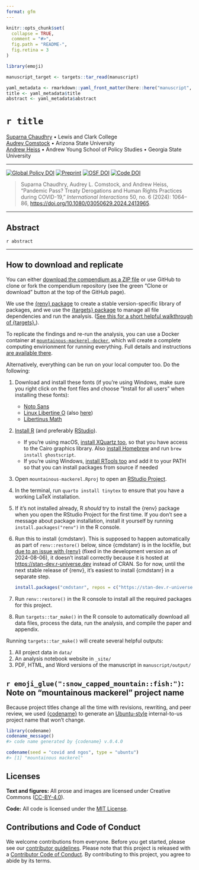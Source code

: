 ```yaml
---
format: gfm
---
```


<!-- README.md is generated from README.qmd. Please edit that file -->

```r
knitr::opts_chunk$set(
  collapse = TRUE,
  comment = "#>",
  fig.path = "README-",
  fig.retina = 3
)

library(emoji)

manuscript_target <- targets::tar_read(manuscript)

yaml_metadata <- rmarkdown::yaml_front_matter(here::here("manuscript", "manuscript.qmd"))
title <- yaml_metadata$title
abstract <- yaml_metadata$abstract
```

# `r title`

[Suparna Chaudhry](https://www.suparnachaudhry.com/) • Lewis and Clark College  
[Audrey Comstock](https://audreylcomstock.weebly.com/) • Arizona State University  
[Andrew Heiss](https://www.andrewheiss.com/) • Andrew Young School of Policy Studies • Georgia State University

---

<!-- badges: start -->
[![Global Policy DOI](https://img.shields.io/badge/International%20Interactions%20DOI-10.1080%2F03050629.2024.2413965-brightgreen)](https://doi.org/10.1080/03050629.2024.2413965) [![Preprint](https://img.shields.io/badge/Preprint-10.31235%2Fosf.io%2Fy8ked-blue)](https://doi.org/10.31235/osf.io/y8ked) [![OSF DOI](https://img.shields.io/badge/OSF-10.17605%2FOSF.IO%2FAQVNK-blue)](https://doi.org/10.17605/OSF.IO/AQVNK) [![Code DOI](https://zenodo.org/badge/DOI/10.5281/zenodo.12817616.svg)](https://doi.org/10.5281/zenodo.12817616)
<!-- badges: end -->

> Suparna Chaudhry, Audrey L. Comstock, and Andrew Heiss, “Pandemic Pass? Treaty Derogations and Human Rights Practices during COVID-19,” *International Interactions* 50, no. 6 (2024): 1064–86, <https://doi.org/10.1080/03050629.2024.2413965>.

---

## Abstract

`r abstract`

---

## How to download and replicate

You can either [download the compendium as a ZIP file](/archive/main.zip) or use GitHub to clone or fork the compendium repository (see the green "Clone or download" button at the top of the GitHub page).

We use the [{renv} package](https://rstudio.github.io/renv/articles/renv.html) to create a stable version-specific library of packages, and we use the [{targets} package](https://docs.ropensci.org/targets/) to manage all file dependencies and run the analysis. ([See this for a short helpful walkthrough of {targets}.](https://books.ropensci.org/targets/walkthrough.html)).

To replicate the findings and re-run the analysis, you can use a Docker container at [`mountainous-mackerel-docker`](https://github.com/andrewheiss/mountainous-mackerel-docker), which will create a complete computing envirionment for running everything. Full details and instructions [are available there](https://github.com/andrewheiss/mountainous-mackerel-docker).

Alternatively, everything can be run on your local computer too. Do the following:

1. Download and install these fonts (if you’re using Windows, make sure you right click on the font files and choose “Install for all users” when installing these fonts):
    - [Noto Sans](https://fonts.google.com/specimen/Noto+Sans)
    - [Linux Libertine O](https://www.cufonfonts.com/font/linux-libertine-o) (also [here](https://sourceforge.net/projects/linuxlibertine/))
    - [Libertinus Math](https://github.com/alerque/libertinus)

2. [Install R](https://cloud.r-project.org/) (and preferably [RStudio](https://www.rstudio.com/products/rstudio/download/#download)).
    - If you're using macOS, [install XQuartz too](https://www.xquartz.org/), so that you have access to the Cairo graphics library. Also [install Homebrew](https://brew.sh/) and run `brew install ghostscript`.
    - If you’re using Windows, [install RTools too](https://cran.r-project.org/bin/windows/Rtools/) and add it to your PATH so that you can install packages from source if needed

3. Open `mountainous-mackerel.Rproj` to open an [RStudio Project](https://r4ds.had.co.nz/workflow-projects.html).

4. In the terminal, run `quarto install tinytex` to ensure that you have a working LaTeX installation.

5. If it's not installed already, R *should* try to install the {renv} package when you open the RStudio Project for the first time. If you don't see a message about package installation, install it yourself by running `install.packages("renv")` in the R console.

6. Run this to install {cmdstanr}. This is supposed to happen automatically as part of `renv::restore()` below, since {cmdstanr} is in the lockfile, but [due to an issue with {renv}](https://github.com/rstudio/renv/issues/1961) (fixed in the development version as of 2024-08-06), it doesn't install correctly because it is hosted at <https://stan-dev.r-universe.dev> instead of CRAN. So for now, until the next stable release of {renv}, it's easiest to install {cmdstanr} in a separate step.

   ```r
   install.packages("cmdstanr", repos = c("https://stan-dev.r-universe.dev", "https://packagemanager.posit.co/cran/latest"))
   ```

7. Run `renv::restore()` in the R console to install all the required packages for this project.

8. Run `targets::tar_make()` in the R console to automatically download all data files, process the data, run the analysis, and compile the paper and appendix.

Running `targets::tar_make()` will create several helpful outputs:

1. All project data in `data/`
2. An analysis notebook website in `_site/`
3. PDF, HTML, and Word versions of the manuscript in `manuscript/output/`


## `r emoji_glue(":snow_capped_mountain::fish:")`: Note on "mountainous mackerel" project name

Because project titles change all the time with revisions, rewriting, and peer review, we used [{codename}](http://svmiller.com/codename/) to generate an [Ubuntu-style](https://wiki.ubuntu.com/DevelopmentCodeNames) internal-to-us project name that won't change.

```r
library(codename)
codename_message()
#> code name generated by {codename} v.0.4.0

codename(seed = "covid and ngos", type = "ubuntu")
#> [1] "mountainous mackerel"
```


## Licenses

**Text and figures:** All prose and images are licensed under Creative Commons ([CC-BY-4.0](http://creativecommons.org/licenses/by/4.0/)).

**Code:** All code is licensed under the [MIT License](LICENSE.md).


## Contributions and Code of Conduct

We welcome contributions from everyone. Before you get started, please see our [contributor guidelines](CONTRIBUTING.md). Please note that this project is released with a [Contributor Code of Conduct](https://contributor-covenant.org/version/2/0/CODE_OF_CONDUCT.html). By contributing to this project, you agree to abide by its terms.
